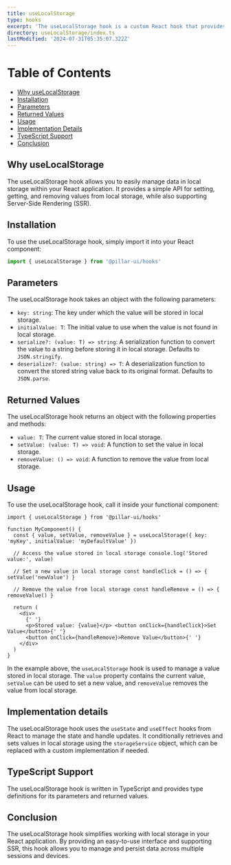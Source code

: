 ```yaml
---
title: useLocalStorage
type: hooks
excerpt: 'The useLocalStorage hook is a custom React hook that provides an interface for working with local storage while supporting Server-Side Rendering (SSR).'
directory: useLocalStorage/index.ts
lastModified: '2024-07-31T05:35:07.322Z'
---
```


# Table of Contents

- [Why useLocalStorage](#why-uselocalstorage)
- [Installation](#installation)
- [Parameters](#parameters)
- [Returned Values](#returned-values)
- [Usage](#usage)
- [Implementation Details](#implementation-details)
- [TypeScript Support](#typescript-support)
- [Conclusion](#conclusion)

## Why useLocalStorage

The useLocalStorage hook allows you to easily manage data in local storage within your React application. It provides a simple API for setting, getting, and removing values from local storage, while also supporting Server-Side Rendering (SSR).

## Installation

To use the useLocalStorage hook, simply import it into your React component:

```ts
import { useLocalStorage } from '@pillar-ui/hooks'
```

## Parameters

The useLocalStorage hook takes an object with the following parameters:

- `key: string`: The key under which the value will be stored in local storage.
- `initialValue: T`: The initial value to use when the value is not found in local storage.
- `serialize?: (value: T) => string`: A serialization function to convert the value to a string before storing it in local storage. Defaults to `JSON.stringify`.
- `deserialize?: (value: string) => T`: A deserialization function to convert the stored string value back to its original format. Defaults to `JSON.parse`.

## Returned Values

The useLocalStorage hook returns an object with the following properties and methods:

- `value: T`: The current value stored in local storage.
- `setValue: (value: T) => void`: A function to set the value in local storage.
- `removeValue: () => void`: A function to remove the value from local storage.

## Usage

To use the useLocalStorage hook, call it inside your functional component:

```tsx
import { useLocalStorage } from '@pillar-ui/hooks'

function MyComponent() {
  const { value, setValue, removeValue } = useLocalStorage({ key: 'myKey', initialValue: 'myDefaultValue' })

  // Access the value stored in local storage console.log('Stored value:', value)

  // Set a new value in local storage const handleClick = () => { setValue('newValue') }

  // Remove the value from local storage const handleRemove = () => { removeValue() }

  return (
    <div>
      {' '}
      <p>Stored value: {value}</p> <button onClick={handleClick}>Set Value</button>{' '}
      <button onClick={handleRemove}>Remove Value</button>{' '}
    </div>
  )
}
```

In the example above, the `useLocalStorage` hook is used to manage a value stored in local storage. The `value` property contains the current value, `setValue` can be used to set a new value, and `removeValue` removes the value from local storage.

## Implementation details

The useLocalStorage hook uses the `useState` and `useEffect` hooks from React to manage the state and handle updates. It conditionally retrieves and sets values in local storage using the `storageService` object, which can be replaced with a custom implementation if needed.

## TypeScript Support

The useLocalStorage hook is written in TypeScript and provides type definitions for its parameters and returned values.

## Conclusion

The useLocalStorage hook simplifies working with local storage in your React application. By providing an easy-to-use interface and supporting SSR, this hook allows you to manage and persist data across multiple sessions and devices.

